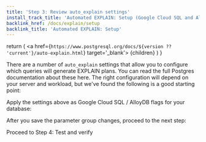 ```yaml
---
title: 'Step 3: Review auto_explain settings'
install_track_title: 'Automated EXPLAIN: Setup (Google Cloud SQL and AlloyDB)'
backlink_href: /docs/explain/setup
backlink_title: 'Automated EXPLAIN: Setup'
---
```





  return (
    <a href={`https://www.postgresql.org/docs/${version ?? 'current'}/auto-explain.html`} target='_blank'>
      {children}
    </a>
  )
}

There are a number of `auto_explain` settings that allow you to configure which queries
will generate EXPLAIN plans. You can read the full Postgres documentation about
these <AutoExplainLink version={props.pgMajorVersion}>here</AutoExplainLink>.
The right configuration will depend on your server and workload,
but we've found the following is a good starting point:

<PgSettingsRecommendations recommendations={getAutoExplainSettingRecommendations(props.settings)} />

Apply the settings above as Google Cloud SQL / AlloyDB flags for your database:

<ImgGCPAutoExplainSettings />

After you save the parameter group changes, proceed to the next step:
<Link className="btn btn-success" to="04_test_and_verify">
  Proceed to Step 4: Test and verify
</Link>

